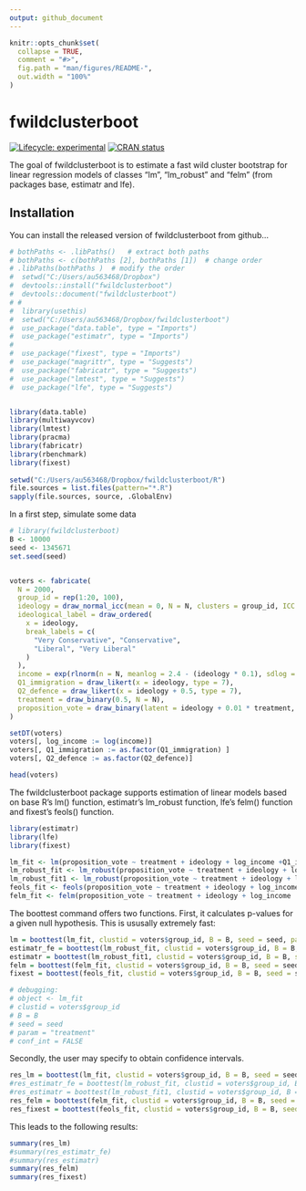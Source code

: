 ```yaml
---
output: github_document
---
```


<!-- README.md is generated from README.Rmd. Please edit that file -->

```r
knitr::opts_chunk$set(
  collapse = TRUE,
  comment = "#>",
  fig.path = "man/figures/README-",
  out.width = "100%"
)
```

# fwildclusterboot

<!-- badges: start -->
[![Lifecycle: experimental](https://img.shields.io/badge/lifecycle-experimental-orange.svg)](https://www.tidyverse.org/lifecycle/#experimental)
[![CRAN status](https://www.r-pkg.org/badges/version/fwildclusterboot)](https://CRAN.R-project.org/package=fwildclusterboot)
<!-- badges: end -->

The goal of fwildclusterboot is to estimate a fast wild cluster bootstrap for linear regression models of classes "lm", "lm_robust" and "felm" (from packages base, estimatr and lfe).

## Installation

You can install the released version of fwildclusterboot from github...



```r
# bothPaths <- .libPaths()   # extract both paths
# bothPaths <- c(bothPaths [2], bothPaths [1])  # change order
# .libPaths(bothPaths )  # modify the order
#  setwd("C:/Users/au563468/Dropbox")
#  devtools::install("fwildclusterboot")
#  devtools::document("fwildclusterboot")
# # 
#  library(usethis)
#  setwd("C:/Users/au563468/Dropbox/fwildclusterboot")
#  use_package("data.table", type = "Imports")
#  use_package("estimatr", type = "Imports")
# 
#  use_package("fixest", type = "Imports")
#  use_package("magrittr", type = "Suggests")
#  use_package("fabricatr", type = "Suggests")
#  use_package("lmtest", type = "Suggests")
#  use_package("lfe", type = "Suggests")


library(data.table)
library(multiwayvcov)
library(lmtest)
library(pracma)
library(fabricatr)
library(rbenchmark)
library(fixest)
 
setwd("C:/Users/au563468/Dropbox/fwildclusterboot/R")
file.sources = list.files(pattern="*.R")
sapply(file.sources, source, .GlobalEnv)

```

In a first step, simulate some data

```r


# library(fwildclusterboot)
B <- 10000
seed <- 1345671
set.seed(seed)


voters <- fabricate(
  N = 2000,
  group_id = rep(1:20, 100),
  ideology = draw_normal_icc(mean = 0, N = N, clusters = group_id, ICC = 0.1),
  ideological_label = draw_ordered(
    x = ideology,
    break_labels = c(
      "Very Conservative", "Conservative",
      "Liberal", "Very Liberal"
    )
  ),
  income = exp(rlnorm(n = N, meanlog = 2.4 - (ideology * 0.1), sdlog = 0.12)),
  Q1_immigration = draw_likert(x = ideology, type = 7),
  Q2_defence = draw_likert(x = ideology + 0.5, type = 7),
  treatment = draw_binary(0.5, N = N),
  proposition_vote = draw_binary(latent = ideology + 0.01 * treatment, link = "probit")
)

setDT(voters)
voters[, log_income := log(income)]
voters[, Q1_immigration := as.factor(Q1_immigration) ]
voters[, Q2_defence := as.factor(Q2_defence)]

head(voters)

```

The fwildclusterboot package supports estimation of linear models based on base R's lm() function, estimatr's lm_robust function, 
lfe's felm() function and fixest's feols() function. 

```r
library(estimatr)
library(lfe)
library(fixest)

lm_fit <- lm(proposition_vote ~ treatment + ideology + log_income +Q1_immigration + Q2_defence, weights = NULL, data = voters)
lm_robust_fit <- lm_robust(proposition_vote ~ treatment + ideology + log_income, fixed_effects = ~ Q1_immigration + Q2_defence, weights = NULL, data = voters)
lm_robust_fit1 <- lm_robust(proposition_vote ~ treatment + ideology + log_income + Q1_immigration + Q2_defence, weights = NULL, data = voters )
feols_fit <- feols(proposition_vote ~ treatment + ideology + log_income, fixef = c("Q1_immigration", "Q2_defence"), weights = NULL, data = voters)
felm_fit <- felm(proposition_vote ~ treatment + ideology + log_income | Q1_immigration + Q2_defence, weights = NULL, data = voters)
```

The boottest command offers two functions. First, it calculates p-values for a given null hypothesis. This is ususally extremely fast: 

```r
lm = boottest(lm_fit, clustid = voters$group_id, B = B, seed = seed, param = "treatment", conf_int = FALSE)
estimatr_fe = boottest(lm_robust_fit, clustid = voters$group_id, B = B, seed = seed, param = "treatment", conf_int = FALSE)
estimatr = boottest(lm_robust_fit1, clustid = voters$group_id, B = B, seed = seed, param = "treatment", conf_int = FALSE)
felm = boottest(felm_fit, clustid = voters$group_id, B = B, seed = seed, param = "treatment", conf_int = FALSE)
fixest = boottest(feols_fit, clustid = voters$group_id, B = B, seed = seed, param = "treatment", conf_int = FALSE)
```

```r
# debugging: 
# object <- lm_fit
# clustid = voters$group_id
# B = B
# seed = seed
# param = "treatment"
# conf_int = FALSE

```


Secondly, the user may specify to obtain confidence intervals. 

```r
res_lm = boottest(lm_fit, clustid = voters$group_id, B = B, seed = seed, param = "treatment", conf_int = TRUE)
#res_estimatr_fe = boottest(lm_robust_fit, clustid = voters$group_id, B = B, seed = seed, param = "treatment", conf_int = #TRUE)
#res_estimatr = boottest(lm_robust_fit1, clustid = voters$group_id, B = B, seed = seed, param = "treatment", conf_int = #TRUE)
res_felm = boottest(felm_fit, clustid = voters$group_id, B = B, seed = seed, param = "treatment", conf_int = TRUE)
res_fixest = boottest(feols_fit, clustid = voters$group_id, B = B, seed = seed, param = "treatment", conf_int = TRUE)
```

This leads to the following results: 

```r
summary(res_lm)
#summary(res_estimatr_fe)
#summary(res_estimatr)
summary(res_felm)
summary(res_fixest)
```





